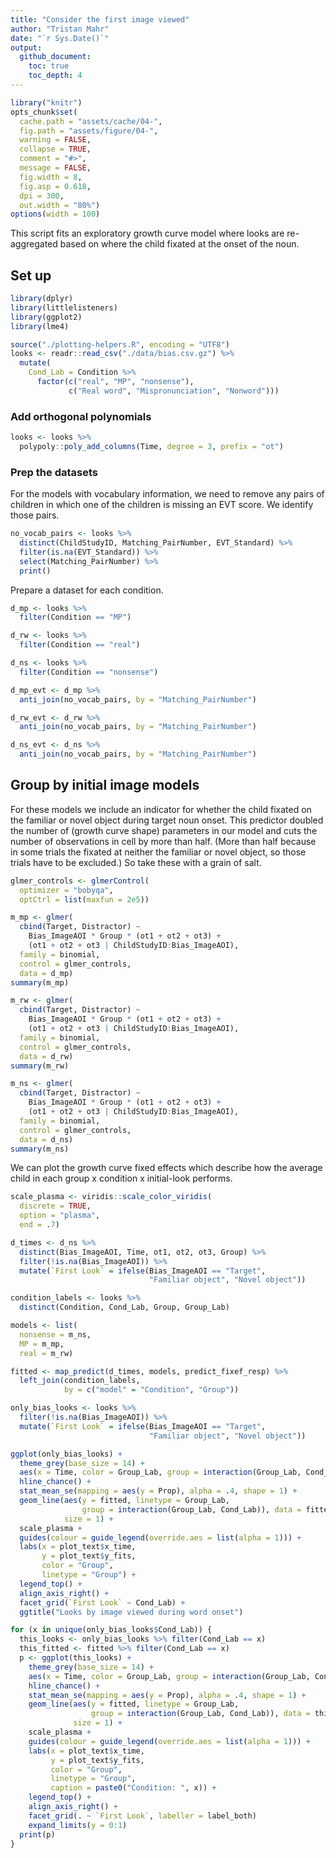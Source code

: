 ```yaml
---
title: "Consider the first image viewed"
author: "Tristan Mahr"
date: "`r Sys.Date()`"
output: 
  github_document:
    toc: true
    toc_depth: 4
---
```


```r
library("knitr")
opts_chunk$set(
  cache.path = "assets/cache/04-",
  fig.path = "assets/figure/04-",
  warning = FALSE,
  collapse = TRUE, 
  comment = "#>", 
  message = FALSE,
  fig.width = 8,
  fig.asp = 0.618,
  dpi = 300,
  out.width = "80%")
options(width = 100)
```

This script fits an exploratory growth curve model where looks are 
re-aggregated based on where the child fixated at the onset of the noun.

## Set up

```r
library(dplyr)
library(littlelisteners)
library(ggplot2)
library(lme4)

source("./plotting-helpers.R", encoding = "UTF8")
looks <- readr::read_csv("./data/bias.csv.gz") %>% 
  mutate(
    Cond_Lab = Condition %>% 
      factor(c("real", "MP", "nonsense"),
             c("Real word", "Mispronunciation", "Nonword")))
```

### Add orthogonal polynomials

```r
looks <- looks %>% 
  polypoly::poly_add_columns(Time, degree = 3, prefix = "ot") 
```

### Prep the datasets

For the models with vocabulary information, we need to remove any pairs of
children in which one of the children is missing an EVT score. We identify those 
pairs.

```r
no_vocab_pairs <- looks %>%
  distinct(ChildStudyID, Matching_PairNumber, EVT_Standard) %>%
  filter(is.na(EVT_Standard)) %>%
  select(Matching_PairNumber) %>%
  print()
```

Prepare a dataset for each condition.

```r
d_mp <- looks %>% 
  filter(Condition == "MP")

d_rw <- looks %>% 
  filter(Condition == "real")

d_ns <- looks %>% 
  filter(Condition == "nonsense")

d_mp_evt <- d_mp %>% 
  anti_join(no_vocab_pairs, by = "Matching_PairNumber")

d_rw_evt <- d_rw %>% 
  anti_join(no_vocab_pairs, by = "Matching_PairNumber")

d_ns_evt <- d_ns %>% 
  anti_join(no_vocab_pairs, by = "Matching_PairNumber")
```

## Group by initial image models

For these models we include an indicator for whether the child fixated on the
familiar or novel object during target noun onset. This predictor doubled the
number of (growth curve shape) parameters in our model and cuts the number of
observations in cell by more than half. (More than half because in some trials
the fixated at neither the familiar or novel object, so those trials have to be
excluded.) So take these with a grain of salt.

```r
glmer_controls <- glmerControl(
  optimizer = "bobyqa",
  optCtrl = list(maxfun = 2e5))

m_mp <- glmer(
  cbind(Target, Distractor) ~ 
    Bias_ImageAOI * Group * (ot1 + ot2 + ot3) + 
    (ot1 + ot2 + ot3 | ChildStudyID:Bias_ImageAOI),
  family = binomial,
  control = glmer_controls,
  data = d_mp)
summary(m_mp)

m_rw <- glmer(
  cbind(Target, Distractor) ~ 
    Bias_ImageAOI * Group * (ot1 + ot2 + ot3) + 
    (ot1 + ot2 + ot3 | ChildStudyID:Bias_ImageAOI),
  family = binomial,
  control = glmer_controls,
  data = d_rw)
summary(m_rw)

m_ns <- glmer(
  cbind(Target, Distractor) ~ 
    Bias_ImageAOI * Group * (ot1 + ot2 + ot3) + 
    (ot1 + ot2 + ot3 | ChildStudyID:Bias_ImageAOI),
  family = binomial,
  control = glmer_controls,
  data = d_ns)
summary(m_ns)
```


We can plot the growth curve fixed effects which describe how the average child
in each group x condition x initial-look performs.

```r
scale_plasma <- viridis::scale_color_viridis(
  discrete = TRUE, 
  option = "plasma", 
  end = .7)

d_times <- d_ns %>% 
  distinct(Bias_ImageAOI, Time, ot1, ot2, ot3, Group) %>% 
  filter(!is.na(Bias_ImageAOI)) %>% 
  mutate(`First Look` = ifelse(Bias_ImageAOI == "Target", 
                               "Familiar object", "Novel object"))

condition_labels <- looks %>% 
  distinct(Condition, Cond_Lab, Group, Group_Lab)

models <- list(
  nonsense = m_ns,
  MP = m_mp,
  real = m_rw)

fitted <- map_predict(d_times, models, predict_fixef_resp) %>% 
  left_join(condition_labels, 
            by = c("model" = "Condition", "Group"))

only_bias_looks <- looks %>% 
  filter(!is.na(Bias_ImageAOI)) %>% 
  mutate(`First Look` = ifelse(Bias_ImageAOI == "Target", 
                               "Familiar object", "Novel object"))

ggplot(only_bias_looks) +
  theme_grey(base_size = 14) +
  aes(x = Time, color = Group_Lab, group = interaction(Group_Lab, Cond_Lab)) + 
  hline_chance() +
  stat_mean_se(mapping = aes(y = Prop), alpha = .4, shape = 1) + 
  geom_line(aes(y = fitted, linetype = Group_Lab, 
                group = interaction(Group_Lab, Cond_Lab)), data = fitted, 
            size = 1) +
  scale_plasma +  
  guides(colour = guide_legend(override.aes = list(alpha = 1))) +
  labs(x = plot_text$x_time,
       y = plot_text$y_fits,
       color = "Group",
       linetype = "Group") + 
  legend_top() + 
  align_axis_right() + 
  facet_grid(`First Look` ~ Cond_Lab) + 
  ggtitle("Looks by image viewed during word onset")

for (x in unique(only_bias_looks$Cond_Lab)) {
  this_looks <- only_bias_looks %>% filter(Cond_Lab == x)
  this_fitted <- fitted %>% filter(Cond_Lab == x)
  p <- ggplot(this_looks) +
    theme_grey(base_size = 14) +
    aes(x = Time, color = Group_Lab, group = interaction(Group_Lab, Cond_Lab)) + 
    hline_chance() +
    stat_mean_se(mapping = aes(y = Prop), alpha = .4, shape = 1) + 
    geom_line(aes(y = fitted, linetype = Group_Lab,
                  group = interaction(Group_Lab, Cond_Lab)), data = this_fitted, 
              size = 1) +
    scale_plasma +  
    guides(colour = guide_legend(override.aes = list(alpha = 1))) +
    labs(x = plot_text$x_time,
         y = plot_text$y_fits,
         color = "Group",
         linetype = "Group",
         caption = paste0("Condition: ", x)) + 
    legend_top() + 
    align_axis_right() + 
    facet_grid(. ~ `First Look`, labeller = label_both) 
    expand_limits(y = 0:1)
  print(p)
}
```



